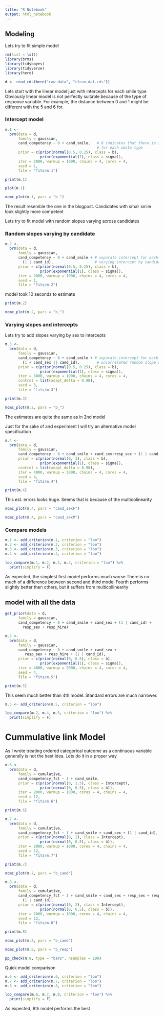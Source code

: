 ```yaml
---
title: "R Notebook"
output: html_notebook
---
```



## Modeling 

Lets try to fit simple model 
```r

rm(list = ls())
library(brms)
library(tidybayes)
library(tidyverse)
library(here)
```

```r
d <- read_rds(here("raw data", "clean_dat.rds"))
```


Lets start with the linear model just with intercepts for each smile type
Obviously linear model is not perfectly suitable because of the type of response 
variable. For example, the distance between 0 and 1 might be different with the 5 and 6 for.

### Intercept model

```r
m.1 <- 
  brm(data = d, 
      family = gaussian,
      cand_competency ~ 0 + cand_smile,   # 0 indicates that there is separate intercept
                                          # for each smile type
      prior = c(prior(normal(0.5, 0.25), class = b),
                prior(exponential(1), class = sigma)),
      iter = 2000, warmup = 1000, chains = 4, cores = 4,
      seed = 1,
      file = "fits/m.1")
```

```r
print(m.1)
```

```r
plot(m.1)
```

```r
mcmc_plot(m.1, pars = "b_")
```

The result resemble the one in the blogpost. 
Candidates with small smile look slightly more competent 


Lets try to fit model with random slopes varying across candidates

### Random slopes varying by candidate

```r
m.2 <- 
  brm(data = d, 
      family = gaussian,
      cand_competency ~ 0 + cand_smile + # separate intercept for each smile type
        (1 | cand_id),                   # varying intercept by candidates 
      prior = c(prior(normal(0.5, 0.25), class = b),
                prior(exponential(1), class = sigma)),
      iter = 2000, warmup = 1000, chains = 4, cores = 4,
      seed = 1,
      file = "fits/m.2")
```
model took 10 seconds to estimate

```r
print(m.2)
```


```r
mcmc_plot(m.2, pars = "b_")
```



### Varying slopes and intercepts

Lets try to add slopes varying by sex to intercepts

```r
m.3 <- 
  brm(data = d, 
      family = gaussian,
      cand_competency ~ 0 + cand_smile + # separate intercept for each smile type
        (1 + cand_sex || cand_id),        # uncorrelated random slope and intercept
      prior = c(prior(normal(0.5, 0.25), class = b),
                prior(exponential(1), class = sigma)),
      iter = 3000, warmup = 1000, chains = 4, cores = 4,
      control = list(adapt_delta = 0.98),
      seed = 3,
      file = "fits/m.3")
```

```r
print(m.3)
```



```r
mcmc_plot(m.2, pars = "b_")
```
The estimates are quite the same as in 2nd model 

Just for the sake of and experiment I will try an alternative model specification

```r
m.4 <- 
  brm(data = d, 
      family = gaussian,
      cand_competency ~ 0 + cand_smile + cand_sex:resp_sex + (1 | cand_id),
      prior = c(prior(normal(0, 1), class = b),
                prior(exponential(1), class = sigma)),
      control = list(adapt_delta = 0.98),
      iter = 4000, warmup = 2000, chains = 4, cores = 4,
      seed = 4,
      file = "fits/m.4")
```

```r
print(m.4)
```
 
 This est. errors looks huge. 
 Seems that is because of the multicolinearity
 
```r
mcmc_plot(m.4, pars = "cand_sexF")
```


```r
mcmc_plot(m.4, pars = "cand_sexM")
```

### Compare models 

```r
m.1 <- add_criterion(m.1, criterion = "loo")
m.2 <- add_criterion(m.2, criterion = "loo")
m.3 <- add_criterion(m.3, criterion = "loo")
m.4 <- add_criterion(m.4, criterion = "loo")
```

```r
loo_compare(m.1, m.2, m.3, m.4, criterion = "loo") %>% 
  print(simplify = F)
```

As expected, the simplest first model performs much worse 
There is no much of a difference between second and third model 
Fourth performs slightly better then others, but it suffers from multicollinearity


## model with all the data



```r
get_prior(data = d, 
      family = gaussian,
      cand_competency ~ 0 + cand_smile + cand_sex + (1 | cand_id) +        
        resp_sex + resp_hire)
```


```r
m.5 <- 
  brm(data = d, 
      family = gaussian,
      cand_competency ~ 0 + cand_smile + cand_sex +
         resp_sex + resp_hire + (1 | cand_id),        
      prior = c(prior(normal(0, 0.5), class = b),
                prior(exponential(1), class = sigma)),
      iter = 4000, warmup = 2000, chains = 4, cores = 4,
      seed = 4,
      file = "fits/m.5")
```

```r
print(m.5)
```
This seem much better than 4th model. Standard errors are much narrower.

```r
m.5 <- add_criterion(m.5, criterion = "loo")
```

```r
loo_compare(m.2, m.4, m.5, criterion = "loo") %>% 
  print(simplify = F)
```



# Cummulative link Model

As I wrote treating ordered categorical outcome as a continuous variable generally 
is not the best idea. 
Lets do it in a proper way



```r
m.6 <- 
  brm(data = d, 
      family = cumulative,
      cand_competency_fct ~ 1 + cand_smile,
      prior = c(prior(normal(0, 1.5), class = Intercept),
                prior(normal(0, 0.5), class = b)),
      iter = 2000, warmup = 1000, cores = 4, chains = 4,
      seed = 12,
      file = "fits/m.6")
```

```r
print(m.6)
```

```r
m.7 <- 
  brm(data = d, 
      family = cumulative,
      cand_competency_fct ~ 1 + cand_smile + cand_sex + (1 | cand_id),
      prior = c(prior(normal(0, 2), class = Intercept),
                prior(normal(0, 0.5), class = b)),
      iter = 2000, warmup = 1000, cores = 4, chains = 4,
      seed = 12,
      file = "fits/m.7")
```

```r
print(m.7)
```

```r
mcmc_plot(m.7, pars = "b_cand")
```



```r
m.8 <- 
  brm(data = d, 
      family = cumulative,
      cand_competency_fct ~ 1 + cand_smile + cand_sex + resp_sex + resp_hire +
        (1 | cand_id),
      prior = c(prior(normal(0, 2), class = Intercept),
                prior(normal(0, 0.5), class = b)),
      iter = 2000, warmup = 1000, cores = 4, chains = 4,
      seed = 12,
      file = "fits/m.8")
```


```r
print(m.8)
```

```r
mcmc_plot(m.8, pars = "b_cand")
```

```r
mcmc_plot(m.8, pars = "b_resp")
```



```r
pp_check(m.8, type = "bars", nsamples = 100)
```



Quick model comparison 

```r
m.6 <- add_criterion(m.6, criterion = "loo")
m.7 <- add_criterion(m.7, criterion = "loo")
m.8 <- add_criterion(m.8, criterion = "loo")
```

```r
loo_compare(m.6, m.7, m.8, criterion = "loo") %>% 
  print(simplify = F)
```

As expected, 8th model performs the best


